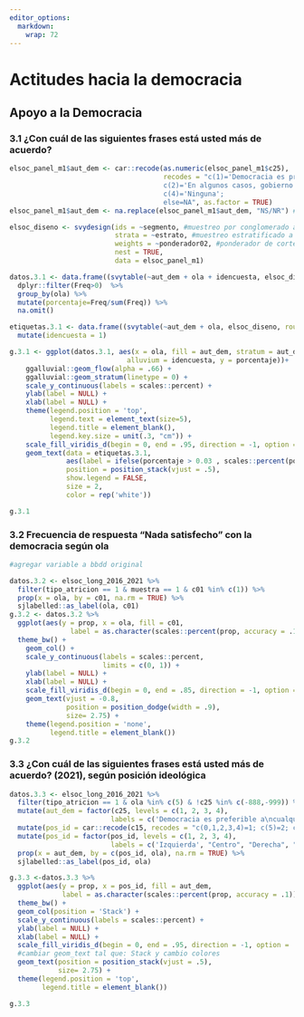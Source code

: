 ```yaml
---
editor_options: 
  markdown: 
    wrap: 72
---
```


# Actitudes hacia la democracia

## Apoyo a la Democracia

### 3.1 ¿Con cuál de las siguientes frases está usted más de acuerdo?

<!-- ### 3.1 ¿Con cuál de las siguientes frases está usted más de acuerdo? -->

```r
elsoc_panel_m1$aut_dem <- car::recode(as.numeric(elsoc_panel_m1$c25), 
                                      recodes = "c(1)='Democracia es preferible a cualquier otra forma de gobierno'; 
                                      c(2)='En algunos casos, gobierno autoritario puede ser preferible'; c(3)='Da lo mismo régimen democrático o autoritario'; 
                                      c(4)='Ninguna'; 
                                      else=NA", as.factor = TRUE) 
elsoc_panel_m1$aut_dem <- na.replace(elsoc_panel_m1$aut_dem, "NS/NR") #recode NA en categoría "NS/NR"

elsoc_diseno <- svydesign(ids = ~segmento, #muestreo por conglomerado a nivel de manzanas (segmento)
                          strata = ~estrato, #muestreo estratificado a nivel ciudad (estato)
                          weights = ~ponderador02, #ponderador de corte transversal
                          nest = TRUE,
                          data = elsoc_panel_m1)

```

```r

datos.3.1 <- data.frame((svytable(~aut_dem + ola + idencuesta, elsoc_diseno, round = F))) %>% 
  dplyr::filter(Freq>0)  %>% 
  group_by(ola) %>% 
  mutate(porcentaje=Freq/sum(Freq)) %>% 
  na.omit()

etiquetas.3.1 <- data.frame((svytable(~aut_dem + ola, elsoc_diseno, round = F))) %>% group_by(ola) %>% mutate(porcentaje=Freq/sum(Freq)) %>% na.omit() %>% 
  mutate(idencuesta = 1)
```

```r
g.3.1 <- ggplot(datos.3.1, aes(x = ola, fill = aut_dem, stratum = aut_dem,
                             alluvium = idencuesta, y = porcentaje))+
    ggalluvial::geom_flow(alpha = .66) + 
    ggalluvial::geom_stratum(linetype = 0) +
    scale_y_continuous(labels = scales::percent) + 
    ylab(label = NULL) +
    xlab(label = NULL) + 
    theme(legend.position = 'top',
          legend.text = element_text(size=5),
          legend.title = element_blank(),
          legend.key.size = unit(.3, "cm")) +
    scale_fill_viridis_d(begin = 0, end = .95, direction = -1, option = 'viridis') +
    geom_text(data = etiquetas.3.1, 
              aes(label = ifelse(porcentaje > 0.03 , scales::percent(porcentaje, accuracy = .1),"")),
              position = position_stack(vjust = .5),
              show.legend = FALSE,
              size = 2,
              color = rep('white'))

g.3.1
```

### 3.2 Frecuencia de respuesta "Nada satisfecho" con la democracia según ola

<!-- ### 3.2 Frecuencia de respuesta "Nada satisfecho" con la democracia según ola -->

```r
#agregar variable a bbdd original

datos.3.2 <- elsoc_long_2016_2021 %>%
  filter(tipo_atricion == 1 & muestra == 1 & c01 %in% c(1)) %>%
  prop(x = ola, by = c01, na.rm = TRUE) %>% 
  sjlabelled::as_label(ola, c01)
g.3.2 <- datos.3.2 %>% 
  ggplot(aes(y = prop, x = ola, fill = c01, 
               label = as.character(scales::percent(prop, accuracy = .1)))) +
  theme_bw() + 
    geom_col() +
    scale_y_continuous(labels = scales::percent,
                       limits = c(0, 1)) +
    ylab(label = NULL) +
    xlab(label = NULL) +
    scale_fill_viridis_d(begin = 0, end = .85, direction = -1, option = 'viridis') +
    geom_text(vjust = -0.8,
              position = position_dodge(width = .9),
              size= 2.75) +
    theme(legend.position = 'none',   
          legend.title = element_blank())
g.3.2
```

### 3.3 ¿Con cuál de las siguientes frases está usted más de acuerdo? (2021), según posición ideológica

<!-- ### 3.3. ¿Con cuál de las siguientes frases está usted más de acuerdo? (2019), según posición ideológica -->

```r
datos.3.3 <- elsoc_long_2016_2021 %>%
  filter(tipo_atricion == 1 & ola %in% c(5) & !c25 %in% c(-888,-999)) %>%
  mutate(aut_dem = factor(c25, levels = c(1, 2, 3, 4),
                         labels = c('Democracia es preferible a\ncualquier otra forma\nde gobierno', 'En algunos casos,\n gobierno autoritario puede\n ser preferible', 'Da lo mismo régimen\ndemocrático o autoritario', 'Ninguna'))) %>%
  mutate(pos_id = car::recode(c15, recodes = "c(0,1,2,3,4)=1; c(5)=2; c(6,7,8,9,10)=3; c(11,12, -999, -888)=4")) %>%
  mutate(pos_id = factor(pos_id, levels = c(1, 2, 3, 4),
                         labels = c('Izquierda', "Centro", "Derecha", "No se identifica"))) %>%
  prop(x = aut_dem, by = c(pos_id, ola), na.rm = TRUE) %>% 
  sjlabelled::as_label(pos_id, ola)

g.3.3 <-datos.3.3 %>% 
  ggplot(aes(y = prop, x = pos_id, fill = aut_dem, 
             label = as.character(scales::percent(prop, accuracy = .1)))) + 
  theme_bw() + 
  geom_col(position = 'Stack') +
  scale_y_continuous(labels = scales::percent) +
  ylab(label = NULL) +
  xlab(label = NULL) +
  scale_fill_viridis_d(begin = 0, end = .95, direction = -1, option = 'viridis') +
  #cambiar geom_text tal que: Stack y cambio colores
  geom_text(position = position_stack(vjust = .5),
            size= 2.75) + 
  theme(legend.position = 'top',
        legend.title = element_blank())

g.3.3
```





